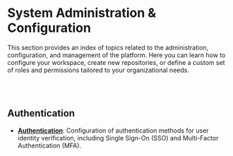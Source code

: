 
# System Administration & Configuration

This section provides an index of topics related to the administration, configuration, and management of the platform. Here you can learn how to configure your workspace, create new repositories, or define a custom set of roles and permissions tailored to your organizational needs.

<Flex gap="s" align="stretch">
  <Card
    title="Workspaces"
    description="Managing Workspaces, which serve as isolated environments for repositories and settings"
    href="/workspaces"
    icon="utility/api"
    size="s"
    width="quarter"
    linkText="Workspaces management"
  />
  <Card
    title="Repositories"
    description="Configuring and working with repos to manage your artifacts"
    href="/repositories"
    icon="utility/documentation"
    size="s"
    width="quarter"
    linkText="Learn about our universal repositories"
  />
  <Card
    title="Upstreams"
    description="Learn about proxying and caching external packages and dependencies"
    href="./repositories/upstreams"
    icon="utility/guide"
    size="s"
    width="quarter"
    linkText="Configure new upstreams"
  />
  <Card
    title="Teams, Accounts and Privileges"
    description="Management of identity, access control, and permissions for all users and automated systems"
    href="./accounts-and-teams"
    icon="utility/documentation"
    size="s"
    width="quarter"
    linkText="Learn about roles and permissions"
  />
</Flex>
<br></br>


## Authentication
- **[Authentication](./authentication)**: Configuration of authentication methods for user identity verification, including Single Sign-On (SSO) and Multi-Factor Authentication (MFA).